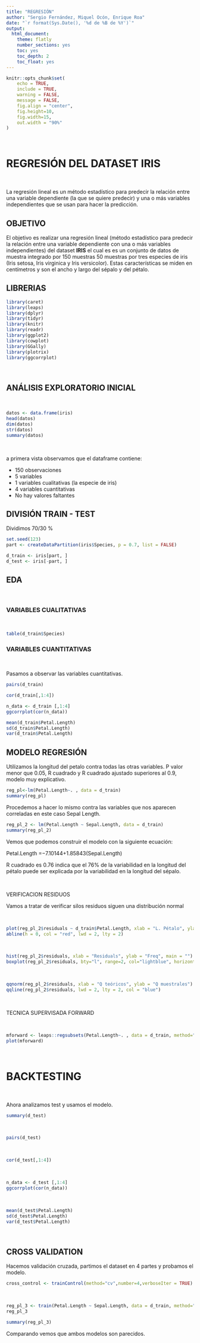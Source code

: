 ```yaml
---
title: "REGRESIÓN"
author: "Sergio Fernández, Miquel Ocón, Enrique Roa"
date: "`r format(Sys.Date(), '%d de %B de %Y')`"
output:
  html_document:
    theme: flatly
    number_sections: yes
    toc: yes
    toc_depth: 2
    toc_float: yes
---
```


```r
knitr::opts_chunk$set(
	echo = TRUE,
	include = TRUE,
	warning = FALSE,
	message = FALSE,
	fig.align = "center",
	fig.height=10,
	fig.width=15,
	out.width = "90%"
)
```

\

# REGRESIÓN DEL DATASET IRIS

\

La regresión lineal es un método estadístico para predecir la relación entre una variable dependiente (la que se quiere predecir) y una o más variables independientes que se usan para hacer la predicción.

## OBJETIVO

El objetivo es realizar una regresión lineal (método estadístico para predecir la relación entre una variable dependiente con una o más variables independientes) del dataset **IRIS** el cual es es un conjunto de datos de muestra integrado por 150 muestras 50 muestras por tres especies de iris (Iris setosa, Iris virginica y Iris versicolor). Estas características se miden en centímetros y son el ancho y largo del sépalo y del pétalo.


## LIBRERIAS

```r
library(caret)
library(leaps)
library(dplyr)
library(tidyr)
library(knitr)
library(readr)
library(ggplot2)
library(cowplot)
library(GGally)
library(plotrix)
library(ggcorrplot)
```

\

## ANÁLISIS EXPLORATORIO INICIAL

\

```r
datos <- data.frame(iris)
head(datos)
dim(datos)
str(datos)
summary(datos)
```

\

a primera vista observamos que el dataframe contiene:\

-   150 observaciones
-   5 variables
-   1 variables cualitativas (la especie de iris)
-   4 variables cuantitativas
-   No hay valores faltantes


## DIVISIÓN TRAIN - TEST

Dividimos 70/30 %

```r
set.seed(123)
part <- createDataPartition(iris$Species, p = 0.7, list = FALSE)

d_train <- iris[part, ]
d_test <- iris[-part, ]
```

## EDA

\

### VARIABLES CUALITATIVAS

\

```r
table(d_train$Species)
```


### VARIABLES CUANTITATIVAS

\

Pasamos a observar las variables cuantitativas.

```r
pairs(d_train)
```

```r
cor(d_train[,1:4])
```

```r
n_data <- d_train [,1:4]
ggcorrplot(cor(n_data))
```


```r
mean(d_train$Petal.Length)
sd(d_train$Petal.Length)
var(d_train$Petal.Length)
```


## MODELO REGRESIÓN

Utilizamos la longitud del petalo contra todas las otras variables. P valor menor que 0.05, R cuadrado y R cuadrado ajustado superiores al 0.9, modelo muy explicativo.

```r
reg_pl<-lm(Petal.Length~. , data = d_train)
summary(reg_pl)
```

Procedemos a hacer lo mismo contra las variables que nos aparecen correladas en este caso Sepal Length.

```r
reg_pl_2 <- lm(Petal.Length ~ Sepal.Length, data = d_train)
summary(reg_pl_2)
```

Vemos que podemos construir el modelo con la siguiente ecuación: 

Petal.Length =−7.10144+1.85843(Sepal.Length)

R cuadrado es 0.76 indica que el 76% de la variabilidad en la longitud del pétalo puede ser explicada por la variabilidad en la longitud del sépalo. 

\

VERIFICACION RESIDUOS

Vamos a tratar de verificar silos residuos siguen una distribución normal

\

```r
plot(reg_pl_2$residuals ~ d_train$Petal.Length, xlab = "L. Pétalo", ylab = "Residuals")
abline(h = 0, col = "red", lwd = 2, lty = 2)
```

\

```r
hist(reg_pl_2$residuals, xlab = "Residuals", ylab = "Freq", main = "")
boxplot(reg_pl_2$residuals, bty="l", range=2, col="lightblue", horizontal=T,xlab="Residuals")
```

\

```r
qqnorm(reg_pl_2$residuals, xlab = "Q teóricos", ylab = "Q muestrales")
qqline(reg_pl_2$residuals, lwd = 2, lty = 2, col = "blue")
```

\

TECNICA SUPERVISADA FORWARD

\

```r
mforward <- leaps::regsubsets(Petal.Length~. , data = d_train, method="forward")
plot(mforward)
```

\

# BACKTESTING

\

Ahora analizamos test y usamos el modelo.

```r
summary(d_test)
```

\

```r
pairs(d_test)
```

\

```r
cor(d_test[,1:4])
```


\

```r
n_data <- d_test [,1:4]
ggcorrplot(cor(n_data))
```

\

```r
mean(d_test$Petal.Length)
sd(d_test$Petal.Length)
var(d_test$Petal.Length)
```

\

## CROSS VALIDATION

Hacemos validación cruzada, partimos el dataset en 4 partes y probamos el modelo.

```r
cross_control <- trainControl(method="cv",number=4,verboseIter = TRUE)
```

\

```r
reg_pl_3 <- train(Petal.Length ~ Sepal.Length, data = d_train, method="lm",trControl=cross_control)
reg_pl_3
```

```r
summary(reg_pl_3)
```

Comparando vemos que ambos modelos son parecidos.


